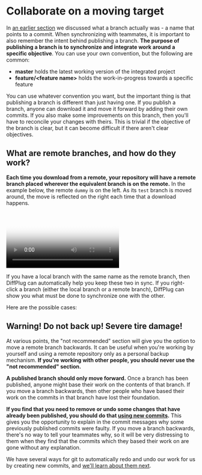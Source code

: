 
# Collaborate on a moving target

In [an earlier section](/branches/sticky-notes-and-paintbrushes) we discussed what a branch actually was - a name that points to a commit. When synchronizing with teammates, it is important to also remember the intent behind publishing a branch. **The purpose of publishing a branch is to synchronize and integrate work around a specific objective**. You can use your own convention, but the following are common:

- **master** holds the latest working version of the integrated project
- **feature/&lt;feature name&gt;** holds the work-in-progress towards a specific feature

You can use whatever convention you want, but the important thing is that publishing a branch is different than just having one. If you publish a branch, anyone can download it and move it forward by adding their own commits. If you also make some improvements on this branch, then you'll have to reconcile your changes with theirs. This is trivial if the objective of the branch is clear, but it can become difficult if there aren't clear objectives.

## What are remote branches, and how do they work?

**Each time you download from a remote, your repository will have a remote branch placed wherever the equivalent branch is on the remote.** In the example below, the remote `dummy` is on the left. As its `test` branch is moved around, the move is reflected on the right each time that a download happens.

<Video
  poster="/share/branches/share-branches.png"
  source="/share/remotes/share-branches.mp4"
/>

If you have a local branch with the same name as the remote branch, then DiffPlug can automatically help you keep these two in sync. If you right-click a branch (either the local branch or a remote branch), DiffPlug can show you what must be done to synchronize one with the other.

Here are the possible cases:

<BranchCasesTable />

## Warning! Do not back up! Severe tire damage!

At various points, the "not recommended" section will give you the option to move a remote branch backwards. It can be useful when you're working by yourself and using a remote repository only as a personal backup mechanism. **If you're working with other people, you should never use the "not recommended" section.**

**A published branch should only move forward.** Once a branch has been published, anyone might base their work on the contents of that branch. If you move a branch backwards, then other people who have based their work on the commits in that branch have lost their foundation.

**If you find that you need to remove or undo some changes that have already been published, you should do that [using new commits](/time-travel/cherry-pick-and-rebase).** This gives you the opportunity to explain in the commit messages why some previously published commits were faulty. If you move a branch backwards, there's no way to tell your teammates why, so it will be very distressing to them when they find that the commits which they based their work on are gone without any explanation.

We have several ways for git to automatically redo and undo our work for us by creating new commits, and [we'll learn about them next](/time-travel).
